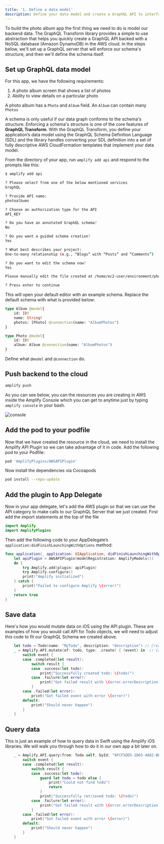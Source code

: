 ```yaml
---
title: '1. Define a data model'
description: Define your data model and create a GraphQL API to interface with your data 
---
```


To build the photo album app the first thing we need to do is model our backend data. The GraphQL Transform library provides a simple to use abstraction that helps you quickly create a GraphQL API backed with a NoSQL database (Amazon DynamoDB) in the AWS cloud. In the steps below, we'll set up a GraphQL server that will enforce our schema's structure, and then we'll define the schema itself.


## Set up GraphQL data model

For this app, we have the following requirements:

1. A photo album screen that shows a list of photos
2. Ability to view details on a particular photo

A photo album has a `Photo` and `Album` field. An `Album` can contain many `Photos`

A schema is only useful if our data graph conforms to the schema's structure. Enforcing a schema's structure is one of the core features of **GraphQL Transform**. With the GraphQL Transform, you define your application’s data model using the GraphQL Schema Definition Language (SDL) and the library handles converting your SDL definition into a set of fully descriptive AWS CloudFormation templates that implement your data model.


From the directory of your app, run `amplify add api` and respond to the prompts like this:

```bash
$ amplify add api 

? Please select from one of the below mentioned services
GraphQL

? Provide API name:
photoalbums

? Choose an authorization type for the API
API_KEY

? Do you have an annotated GraphQL schema? 
No

? Do you want a guided schema creation? 
Yes

? What best describes your project: 
One-to-many relationship (e.g., “Blogs” with “Posts” and “Comments”)

? Do you want to edit the schema now? 
Yes

Please manually edit the file created at /home/ec2-user/environment/photoalbums/amplify/backend/api/photoalbums/schema.graphql

? Press enter to continue
```

This will open your default editor with an example schema. Replace the default schema with what is provided below:

```js:title=amplify/backend/api/photoalbums/schema.graphql
type Album @model{
    id: ID!
    name: String!
    photos: [Photo] @connection(name: "AlbumPhotos")
}

type Photo @model{
    id: ID!
    album: Album @connection(name: "AlbumPhotos")
}
```

Define what `@model` and `@connection` do.

## Push backend to the cloud

```bash
amplify push
```

As you can see below, you can the resources you are creating in AWS inside the Amplify Console which you can get to anytime just by typing `amplify console` in your bash.

![console](https://miro.medium.com/max/2656/1*7-H3RwNuGSUklmwsSWY30A.png)

## Add the pod to your podfile

Now that we have created the resource in the cloud, we need to install the Amplify API Plugin so we can take advantage of it in code. Add the following pod to your Podfile:

```ruby
pod 'AmplifyPlugins/AWSAPIPlugin'
```
Now install the dependencies via Cocoapods

```bash
pod install --repo-update
```
## Add the plugin to App Delegate 

Now in your app delegate, let's add the AWS plugin  so that we can use the API category to make calls to our GraphQL Server that we just created. First add the import statements at the top of the file

```swift
import Amplify
import AmplifyPlugins
```
Then add the following code to your AppDelegate’s `application:didFinishLaunchingWithOptions` method:

```swift
func application(_ application: UIApplication, didFinishLaunchingWithOptions launchOptions: [UIApplication.LaunchOptionsKey: Any]?) -> Bool {
    let apiPlugin = AWSAPIPlugin(modelRegistration: AmplifyModels())
    do {
        try Amplify.add(plugin: apiPlugin)
        try Amplify.configure()
        print("Amplify initialized")
    } catch {
        print("Failed to configure Amplify \(error)")
    }
    return true
}
```

## Save data

Here's how you would mutate data on iOS using the API plugin.  These are examples of how you would call API for Todo objects, we will need to adjust this code to fit our GraphQL Schema we created above.

```swift
    let todo = Todo(name: "MyTodo", description: "description") // Create an instance of the Model you want to mutate
    _ = Amplify.API.mutate(of: todo, type: .create) { (event) in  // Call Mutate with the model with `create` mutation type. You can also `update` or `delete`
        switch event {
        case .completed(let result):
            switch result {
            case .success(let todo):
                print("Successfully created todo: \(todo)")
            case .failure(let error):
                print("Got failed result with \(error.errorDescription)")
            }
        case .failed(let error):
            print("Got failed event with error \(error)")
        default:
            print("Should never happen")
        }
    }
```

## Query data

This is just an example of how to query data in Swift using the Amplify iOS libraries. We will walk you through how to do it in our own app a bit later on.

```swift
    _ = Amplify.API.query(from: Todo.self, byId: "9FCF5DD5-1D65-4A82-BE76-42CB438607A0") { (event) in
        switch event {
        case .completed(let result):
            switch result {
            case .success(let todo):
                guard let todo = todo else {
                    print("Could not find todo")
                    return
                }
                print("Successfully retrieved todo: \(todo)")
            case .failure(let error):
                print("Got failed result with \(error.errorDescription)")
            }
        case .failed(let error):
            print("Got failed event with error \(error)")
        default:
            print("Should never happen")
        }
    }
```